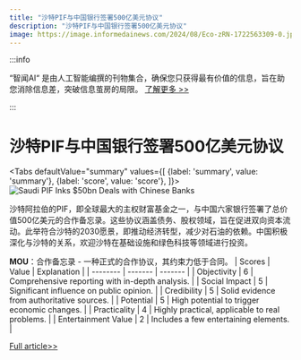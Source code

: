 ```yaml
---
title: "沙特PIF与中国银行签署500亿美元协议"
description: "沙特PIF与中国银行签署500亿美元协议"
image: https://image.informedainews.com/2024/08/Eco-zRN-1722563309-0.jpg
---
```



:::info

“智闻AI“ 是由人工智能编撰的刊物集合，确保您只获得最有价值的信息，旨在助您消除信息差，突破信息茧房的局限。  [了解更多 >>](/)

:::

# 沙特PIF与中国银行签署500亿美元协议


<Tabs
	defaultValue="summary"
	values={[
	{label: 'summary', value: 'summary'},
	{label: 'score', value: 'score'},
]}>
<TabItem value="summary">
<img
  src="https://image.informedainews.com/2024/08/Eco-zRN-1722563309-0.jpg"
  alt="Saudi PIF Inks $50bn Deals with Chinese Banks"
/>



沙特阿拉伯的PIF，即全球最大的主权财富基金之一，与中国六家银行签署了总价值500亿美元的合作备忘录。这些协议涵盖债务、股权领域，旨在促进双向资本流动。此举符合沙特的2030愿景，即推动经济转型，减少对石油的依赖。中国积极深化与沙特的关系，欢迎沙特在基础设施和绿色科技等领域进行投资。

**MOU**：合作备忘录 - 一种正式的合作协议，其约束力低于合同。
</TabItem>
<TabItem value="score">
	| Scores     | Value   | Explanation |
	| -------- | ------- | ------- |
	| Objectivity  | 6    | Comprehensive reporting with in-depth analysis.    |
	| Social Impact | 5     | Significant influence on public opinion.    |
	| Credibility    | 5    | Solid evidence from authoritative sources.    |
	| Potential    | 5    | High potential to trigger economic changes.    |
	| Practicality    | 4    | Highly practical, applicable to real problems.    |
	| Entertainment Value    | 2    | Includes a few entertaining elements.    |
</TabItem>
</Tabs>

[Full article>>](https://asia.nikkei.com/Business/Business-deals/Saudi-sovereign-fund-PIF-signs-50bn-deals-with-Chinese-banks)
